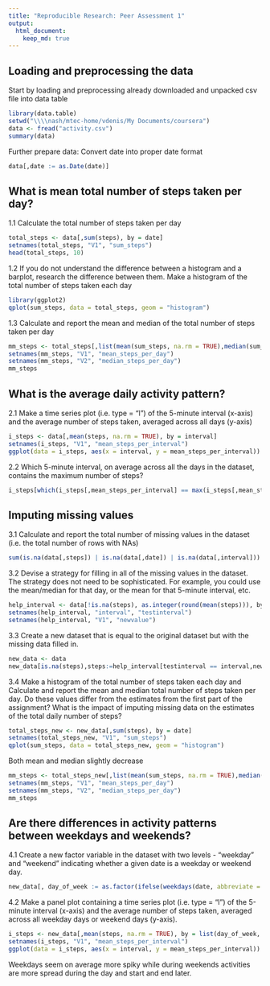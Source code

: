 ```yaml
---
title: "Reproducible Research: Peer Assessment 1"
output: 
  html_document:
    keep_md: true
---
```



## Loading and preprocessing the data

Start by loading and preprocessing already downloaded and unpacked csv file into data table

```r
library(data.table)
setwd("\\\\nash/mtec-home/vdenis/My Documents/coursera")
data <- fread("activity.csv")
summary(data)
```

Further prepare data: Convert date into proper date format

```r
data[,date := as.Date(date)]
```

## What is mean total number of steps taken per day?

1.1 Calculate the total number of steps taken per day

```r
total_steps <- data[,sum(steps), by = date]
setnames(total_steps, "V1", "sum_steps")
head(total_steps, 10)
```

1.2 If you do not understand the difference between a histogram and a barplot, research the difference between them. Make a histogram of the total number of steps taken each day

```r
library(ggplot2)
qplot(sum_steps, data = total_steps, geom = "histogram")
```

1.3 Calculate and report the mean and median of the total number of steps taken per day

```r
mm_steps <- total_steps[,list(mean(sum_steps, na.rm = TRUE),median(sum_steps, na.rm = TRUE))]
setnames(mm_steps, "V1", "mean_steps_per_day")
setnames(mm_steps, "V2", "median_steps_per_day")
mm_steps
```

## What is the average daily activity pattern?

2.1 Make a time series plot (i.e. type = "l") of the 5-minute interval (x-axis) and the average number of steps taken, averaged across all days (y-axis)

```r
i_steps <- data[,mean(steps, na.rm = TRUE), by = interval]
setnames(i_steps, "V1", "mean_steps_per_interval")
ggplot(data = i_steps, aes(x = interval, y = mean_steps_per_interval)) + geom_line() + geom_smooth(method = "loess")
```

2.2 Which 5-minute interval, on average across all the days in the dataset, contains the maximum number of steps?

```r
i_steps[which(i_steps[,mean_steps_per_interval] == max(i_steps[,mean_steps_per_interval])), ]
```



## Imputing missing values

3.1 Calculate and report the total number of missing values in the dataset (i.e. the total number of rows with NAs)

```r
sum(is.na(data[,steps]) | is.na(data[,date]) | is.na(data[,interval]))
```

3.2 Devise a strategy for filling in all of the missing values in the dataset. The strategy does not need to be sophisticated. For example, you could use the mean/median for that day, or the mean for that 5-minute interval, etc.


```r
help_interval <- data[!is.na(steps), as.integer(round(mean(steps))), by = interval]
setnames(help_interval, "interval", "testinterval")
setnames(help_interval, "V1", "newvalue")
```

3.3 Create a new dataset that is equal to the original dataset but with the missing data filled in.

```r
new_data <- data
new_data[is.na(steps),steps:=help_interval[testinterval == interval,newvalue]]
```

3.4 Make a histogram of the total number of steps taken each day and Calculate and report the mean and median total number of steps taken per day. Do these values differ from the estimates from the first part of the assignment? What is the impact of imputing missing data on the estimates of the total daily number of steps?

```r
total_steps_new <- new_data[,sum(steps), by = date]
setnames(total_steps_new, "V1", "sum_steps")
qplot(sum_steps, data = total_steps_new, geom = "histogram")
```

Both mean and median slightly decrease

```r
mm_steps <- total_steps_new[,list(mean(sum_steps, na.rm = TRUE),median(sum_steps, na.rm = TRUE))]
setnames(mm_steps, "V1", "mean_steps_per_day")
setnames(mm_steps, "V2", "median_steps_per_day")
mm_steps
```

## Are there differences in activity patterns between weekdays and weekends?

4.1 Create a new factor variable in the dataset with two levels - "weekday" and "weekend" indicating whether a given date is a weekday or weekend day.

```r
new_data[, day_of_week := as.factor(ifelse(weekdays(date, abbreviate = TRUE) == "Sa" | weekdays(date, abbreviate = TRUE) == "So", "Weekend", "Weekday"))]
```

4.2 Make a panel plot containing a time series plot (i.e. type = "l") of the 5-minute interval (x-axis) and the average number of steps taken, averaged across all weekday days or weekend days (y-axis). 

```r
i_steps <- new_data[,mean(steps, na.rm = TRUE), by = list(day_of_week, interval)]
setnames(i_steps, "V1", "mean_steps_per_interval")
ggplot(data = i_steps, aes(x = interval, y = mean_steps_per_interval)) + geom_line() + geom_smooth(method = "loess") + facet_wrap(~day_of_week)
```

Weekdays seem on average more spiky while during weekends activities are more spread during the day and start and end later.
